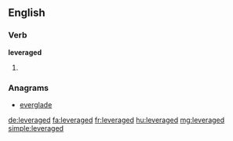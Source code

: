 ==English==

===Verb===
'''leveraged'''

# {{en-past of|leverage}}

===Anagrams===
* [[everglade#English|everglade]]

[[de:leveraged]]
[[fa:leveraged]]
[[fr:leveraged]]
[[hu:leveraged]]
[[mg:leveraged]]
[[simple:leveraged]]